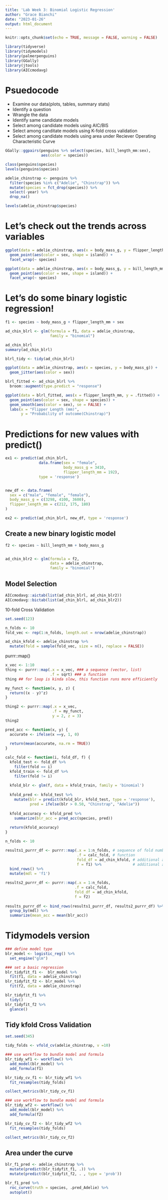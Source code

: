 ```yaml
---
title: 'Lab Week 3: Binomial Logistic Regression'
author: "Grace Bianchi"
date: "2023-01-26"
output: html_document
---
```


```r
knitr::opts_chunk$set(echo = TRUE, message = FALSE, warning = FALSE)

library(tidyverse)
library(tidymodels)
library(palmerpenguins)
library(GGally)
library(jtools)
library(AICcmodavg)
```

# Psuedocode

* Examine our data(plots, tables, summary stats)
* Identify a question
* Wrangle the data
* Identify same candidate models
* Select among candidate models using AIC/BIS
* Select among canditate models using K-fold cross validation
* Select among candidate models using area under Reciever Operating Characteristic Curve

```r
GGally::ggpairs(penguins %>% select(species, bill_length_mm:sex), 
                aes(color = species))

```


```r
class(penguins$species)
levels(penguins$species)

adelie_chinstrap <- penguins %>% 
  filter(species %in% c("Adelie", "Chinstrap")) %>% 
  mutate(species = fct_drop(species)) %>% 
  select(-year) %>% 
  drop_na()

levels(adelie_chinstrap$species)
```
# Let's check out the trends across variables

```r
ggplot(data = adelie_chinstrap, aes(x = body_mass_g, y = flipper_length_mm)) +
  geom_point(aes(color = sex, shape = island)) +
  facet_wrap(~ species)

ggplot(data = adelie_chinstrap, aes(x = body_mass_g, y = bill_length_mm)) + 
  geom_point(aes(color = sex, shape = island)) +
  facet_wrap(~ species)
```


# Let's do some binary logistic regression!

```r
f1 <- species ~ body_mass_g + flipper_length_mm + sex

ad_chin_blrl <- glm(formula = f1, data = adelie_chinstrap,
                    family = "binomial")

ad_chin_blrl
summary(ad_chin_blrl)

blrl_tidy <- tidy(ad_chin_blrl)
```


```r
ggplot(data = adelie_chinstrap, aes(x = species, y = body_mass_g)) +
  geom_jitter(aes(color = sex))

```

```r
blrl_fitted <- ad_chin_blrl %>% 
  broom::augment(type.predict = "response")

ggplot(data = blrl_fitted, aes(x = flipper_length_mm, y = .fitted)) +
  geom_point(aes(color = sex, shape = species)) +
  geom_smooth(aes(color = sex), se = FALSE) +
  labs(x = "Flipper Length (mm)", 
       y = "Probability of outcome(Chinstrap)")
```

# Predictions for new values with predict()

```r
ex1 <- predict(ad_chin_blrl, 
               data.frame(sex = "female",
                          body_mass_g = 3410,
                          flipper_length_mm = 192),
               type = 'response')


new_df <- data.frame(
  sex = c("male", "female", "female"),
  body_mass_g = c(3298, 4100, 3600),
  flipper_length_mm = c(212, 175, 180)
)

ex2 <- predict(ad_chin_blrl, new_df, type = 'response')

```

## Create a new binary logistic model
```r
f2 <- species ~ bill_length_mm + body_mass_g


ad_chin_blr2 <- glm(formula = f2,
                    data = adelie_chinstrap,
                    family = "binomial")
```

## Model Selection

```r
AICcmodavg::aictab(list(ad_chin_blrl, ad_chin_blr2))
AICcmodavg::bictab(list(ad_chin_blrl, ad_chin_blr2))
```
10-fold Cross Validation

```r
set.seed(123)

n_folds <- 10
fold_vec <- rep(1:n_folds, length.out = nrow(adelie_chinstrap))

ad_chin_kfold <- adelie_chinstrap %>% 
  mutate(fold = sample(fold_vec, size = n(), replace = FALSE))

```

purrr::map()

```r
x_vec <- 1:10
thing <- purrr::map(.x = x_vec, ### a sequence (vector, list)
                    .f = sqrt) ### a function
thing ## for loop is kinda slow, this function runs more efficiently

my_funct <- function(x, y, z) {
  return((x - y)^z)
}

thing2 <- purrr::map(.x = x_vec,
                     .f = my_funct,
                     y = 2, z = 3)
thing2

```
 
```r
pred_acc <- function(x, y) {
  accurate <- ifelse(x ==y, 1, 0)
  
  return(mean(accurate, na.rm = TRUE))
}

calc_fold <- function(i, fold_df, f) {
  kfold_test <- fold_df %>% 
    filter(fold == i)
  kfold_train <- fold_df %>% 
    filter(fold != i)
  
  kfold_blr <- glm(f, data = kfold_train, family = 'binomial')
  
  kfold_pred <- kfold_test %>% 
    mutate(blr = predict(kfold_blr, kfold_test, type = 'response'),
           pred = ifelse(blr > 0.50, "Chinstrap", "Adelie"))
  
  kfold_accuracy <- kfold_pred %>% 
    summarize(blr_acc = pred_acc(species, pred))
  
  return(kfold_accuracy)
}
```
 
```r
n_folds <- 10

results1_purrr_df <- purrr::map(.x = 1:n_folds, # sequence of fold numbers
                                .f = calc_fold, # function
                                fold_df = ad_chin_kfold, # additional argument to calc_fold()
                                f = f1) %>%              # additional argument to calc_fold()
  bind_rows() %>%
  mutate(mdl = 'f1')

results2_purrr_df <- purrr::map(.x = 1:n_folds,
                               .f = calc_fold,
                               fold_df = ad_chin_kfold,
                               f = f2)
  
results_purrr_df <- bind_rows(results1_purrr_df, results2_purrr_df) %>% 
  group_by(mdl) %>% 
  summarize(mean_acc = mean(blr_acc))
```


# Tidymodels version

```r
### define model type
blr_model <- logistic_reg() %>% 
  set_engine("glm")

### set a basic regression
blr_tidyfit_f1 <-  blr_model %>% 
  fit(f1, data = adelie_chinstrap)
blr_tidyfit_f2 <- blr_model %>% 
  fit(f2, data = adelie_chinstrap)

blr_tidyfit_f1 %>% 
  tidy()
blr_tidyfit_f2 %>% 
  glance()
```

## Tidy kfold Cross Validation

```r
set.seed(345)

tidy_folds <- vfold_cv(adelie_chinstrap, v =10)

### use workflow to bundle model and formula
blr_tidy_wf1 <- workflow() %>% 
  add_model(blr_model) %>% 
  add_formula(f1)

blr_tidy_cv_f1 <- blr_tidy_wf1 %>% 
  fit_resamples(tidy_folds)

collect_metrics(blr_tidy_cv_f1)

### use workflow to bundle model and formula
blr_tidy_wf2 <- workflow() %>% 
  add_model(blr_model) %>% 
  add_formula(f2)

blr_tidy_cv_f2 <- blr_tidy_wf2 %>% 
  fit_resamples(tidy_folds)

collect_metrics(blr_tidy_cv_f2)

```
## Area under the curve

```r
blr_f1_pred <- adelie_chinstrap %>% 
  mutate(predict(blr_tidyfit_f1, .)) %>% 
  mutate(predict(blr_tidyfit_f2, . , type = 'prob'))

blr_f1_pred %>%
  roc_curve(truth = species, .pred_Adelie) %>%
  autoplot()

```

